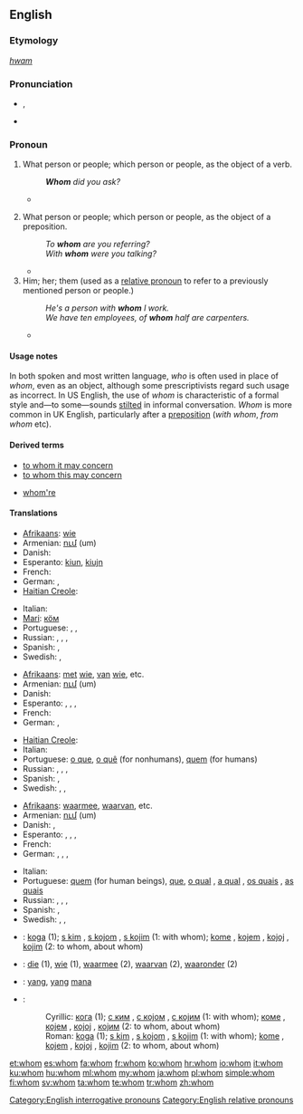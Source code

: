 ==English==
{{rank|tell|because|few|178|whom|love|far|seemed}}
{{wikipedia}}

===Etymology===
{{etyl|ang}} ''[[hwam]]''

===Pronunciation===
* {{IPA|/huːm/}}, {{SAMPA|/hu:m/}}
* {{audio|en-us-whom.ogg|Audio (US)}}

===Pronoun===
{{en-pron|the singular and plural [[objective case]] of|who}}

# {{context|formal}} What person or people; which person or people, as the object of a verb.
#: '''''Whom''' did you ask?''
#* {{RQ:Wodehouse Offing|XVIII|“Oh?” she said. “So you have decided to revise my guest list for me? You have the nerve, the – the –” I saw she needed helping out. “Audacity,” I said, throwing her the line. “The audacity to dictate to me who I shall have in my house.” It should have been “'''whom'''”, but I let it go. “You have the –” “Crust.” “– the immortal rind,” she amended, and I had to admit it was stronger, “to tell me '''whom'''” – she got it right that time – “I may entertain at Brinkley Court and who” – wrong again – “I may not.”}}
# {{context|formal}} What person or people; which person or people, as the object of a preposition.
#: ''To '''whom''' are you referring?''
#: ''With '''whom''' were you talking?''
#* {{RQ:Wodehouse Offing|I|“A very hearty pip-pip to you, old ancestor,” I said, well pleased, for she is a woman with '''whom''' it is always a privilege to chew the fat. “And a rousing toodle-oo to you, you young blot on the landscape,” she replied cordially.}}
# Him; her; them (used as a [[relative pronoun]] to refer to a previously mentioned person or people.)
#: ''He's a person with '''whom''' I work.''
#: ''We have ten employees, of '''whom''' half are carpenters.''
#* {{RQ:Wodehouse Offing|I|The eminent brain specialist to '''whom''' she alluded was a man I would not have cared to lunch with myself, our relations having been on the stiff side since the night at Lady Wickham's place in Hertfordshire when, acting on the advice of my hostess's daughter Roberta, I had punctured his hot-water bottle with a darning needle in the small hours of the morning. Quite unintentional, of course.}}

====Usage notes====
In both spoken and most written language, ''who'' is often used in place of ''whom'', even as an object, although some prescriptivists regard such usage as incorrect. In US English, the use of ''whom'' is characteristic of a formal style and&mdash;to some&mdash;sounds [[stilted]] in informal conversation. ''Whom'' is more common in UK English, particularly after a [[preposition]] (''with whom'', ''from whom'' etc).

{{who vs. whom}}

====Derived terms====
{{rel-top}}
* [[to whom it may concern]]
* [[to whom this may concern]]
{{rel-mid}}
* [[whom're]]
{{rel-bottom}}

====Translations====
{{trans-top|what person; object of a verb}}
* [[Afrikaans]]: [[wie]]
* Armenian: [[ում]] (um)
* Danish: {{t+|da|hvem}}
* Esperanto: [[kiu]]n, [[kiu]]jn
* French: {{t+|fr|qui}}
* German: {{t+|de|wem}}, {{t+|de|wen}}
* [[Haitian Creole]]: {{tø|ht|kimoun}}
{{trans-mid}}
* Italian: {{t+|it|chi}}
* [[Mari]]: [[кӧм]]
* Portuguese: {{t-|pt|o que}}, {{qualifier|for nonhumans}} {{t-|pt|o quê}}, {{qualifier|for humans}} {{t+|pt|quem}}
* Russian: {{t+|ru|кто|alt=кого|tr=kogo}}, {{t+|ru|кто|alt=кому|tr=komu}}, {{t+|ru|кто|alt=кем|tr=kem}}, {{t+|ru|кто|alt=ком|tr=kom}}
* Spanish: {{t+|es|quién}}, {{t-|es|quiénes}}
* Swedish: {{t+|sv|vem|s}}, {{t+|sv|vilka|p}}
{{trans-bottom}}

{{trans-top|what person or people, object of a preposition}}
* [[Afrikaans]]: [[met]] [[wie]], [[van]] [[wie]], etc.
* Armenian: [[ում]] (um)
* Danish: {{t+|da|hvem}}
* Esperanto: {{t+|eo|kiu|xs=Esperanto}}, {{t+|eo|kiu|alt=kiuj|xs=Esperanto}}, {{t+|eo|kiu|alt=kiun|xs=Esperanto}}, {{t+|eo|kiu|alt=kiujn|xs=Esperanto}}
* French: {{t+|fr|qui}}
* German: {{t+|de|wem}}, {{t+|de|wen}}
{{trans-mid}}
* [[Haitian Creole]]: {{tø|ht|kimoun}}
* Italian: {{t+|it|chi}}
* Portuguese: [[o que]], [[o quê]] (for nonhumans), [[quem]] (for humans)
* Russian: {{t+|ru|кто|alt=кого}}, {{t+|ru|кто|alt=кому}}, {{t+|ru|кто|alt=кем}}, {{t+|ru|кто|alt=ком}}
* Spanish: {{t+|es|quién}}, {{t-|es|quiénes}}
* Swedish: {{t+|sv|vem|s}}, {{t+|sv|vilka|p}}, {{t|sv|som}}
{{trans-bottom}}

{{trans-top|relative pronoun}}
* [[Afrikaans]]: [[waarmee]], [[waarvan]], etc.
* Armenian: [[ում]] (um)
* Danish: {{t+|da|hvem}}, {{t-|da|hvilken}}
* Esperanto: {{t+|eo|kiu|xs=Esperanto}}, {{t-|eo|kiuj|xs=Esperanto}}, {{t-|eo|kiun|xs=Esperanto}}, {{t-|eo|kiujn|xs=Esperanto}}
* French: {{t+|fr|qui}}
* German: {{t+|de|dem|m}}, {{t+|de|der|f}}, {{t+|de|den|m}}, {{t+|de|die|f}}
{{trans-mid}}
* Italian: {{t+|it|cui}}
* Portuguese: [[quem]] (for human beings), [[que]], [[o qual]] {{m}}, [[a qual]] {{f}}, [[os quais]] {{p}}, [[as quais]] {{f|p}}
* Russian: {{t+|ru|кто|alt=кого}}, {{t+|ru|кто|alt=кому}}, {{t+|ru|кто|alt=кем}}, {{t+|ru|кто|alt=ком}}
* Spanish: {{t+|es|quien}}, {{t-|es|quienes}}
* Swedish: {{t+|sv|vem|s}}, {{t+|sv|vilka|p}}, {{t|sv|som}}
{{trans-bottom}}

{{checktrans}}
* {{ttbc|Bosnian}}: [[koga]] (1); [[s kim]] {{m}}, [[s kojom]] {{f}}, [[s kojim]] {{m}} (1: with whom); [[kome]] {{m}}, [[kojem]] {{m}}, [[kojoj]] {{f}}, [[kojim]] {{m}} (2: to whom, about whom)
* {{ttbc|Dutch}}: [[die]] (1), [[wie]] (1), [[waarmee]] (2), [[waarvan]] (2), [[waaronder]] (2)
* {{ttbc|Indonesian}}: [[yang]], [[yang]] [[mana]]
* {{ttbc|Serbian}}:
*: Cyrillic: [[кога]] (1); [[с ким]] {{m}}, [[с којом]] {{f}}, [[с којим]] {{m}} (1: with whom); [[коме]] {{m}}, [[којем]] {{m}}, [[којој]] {{f}}, [[којим]] {{m}} (2: to whom, about whom)
*: Roman: [[koga]] (1); [[s kim]] {{m}}, [[s kojom]] {{f}}, [[s kojim]] {{m}} (1: with whom); [[kome]] {{m}}, [[kojem]] {{m}}, [[kojoj]] {{f}}, [[kojim]] {{m}} (2: to whom, about whom)

[[Category:English interrogative pronouns]]
[[Category:English relative pronouns]]

[[et:whom]]
[[es:whom]]
[[fa:whom]]
[[fr:whom]]
[[ko:whom]]
[[hr:whom]]
[[io:whom]]
[[it:whom]]
[[ku:whom]]
[[hu:whom]]
[[ml:whom]]
[[my:whom]]
[[ja:whom]]
[[pl:whom]]
[[simple:whom]]
[[fi:whom]]
[[sv:whom]]
[[ta:whom]]
[[te:whom]]
[[tr:whom]]
[[zh:whom]]